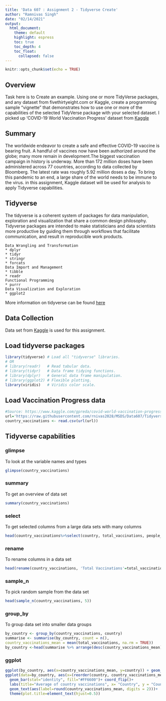 ---
title: 'Data 607 : Assignment 2 - Tidyverse Create'
author: "Ramnivas Singh"
date: "02/14/2021"
output:   
  html_document:
    theme: default
    highlight: espress
    toc: true
    toc_depth: 4
    toc_float:
      collapsed: false
---

```{r setup, include=FALSE}
knitr::opts_chunk$set(echo = TRUE)
```

## Overview

Task here is to Create an example. Using one or more TidyVerse packages, and any dataset from fivethirtyeight.com or Kaggle, create a programming sample “vignette” that demonstrates how to use one or more of the capabilities of the selected TidyVerse package with your selected dataset.
I picked up 'COVID-19 World Vaccination Progress' dataset from [Kaggle](https://www.kaggle.com/gpreda/covid-world-vaccination-progress)

## Summary
The worldwide endeavor to create a safe and effective COVID-19 vaccine is bearing fruit. A handful of vaccines now have been authorized around the globe; many more remain in development.The biggest vaccination campaign in history is underway. More than 172 million doses have been administered across 77 countries, according to data collected by Bloomberg. The latest rate was roughly 5.92 million doses a day. To bring this pandemic to an end, a large share of the world needs to be immune to the virus.
in this assignment, Kaggle dataset will be used for analysis to apply Tidyverse capabilities.

## Tidyverse
The tidyverse is a coherent system of packages for data manipulation, exploration and visualization that share a common design philosophy. Tidyverse packages are intended to make statisticians and data scientists more productive by guiding them through workflows that facilitate communication, and result in reproducible work products.

```
Data Wrangling and Transformation
* dplyr
* tidyr 
* stringr
* forcats
Data Import and Management
* tibble
* readr 
Functional Programming
* purrr
Data Visualization and Exploration
* ggplot2

```
More information on tidyverse can be found [here](https://tidyverse.org)

## Data Collection
Data set from [Kaggle](https://www.kaggle.com/gpreda/covid-world-vaccination-progress) is used for this assignment. 

## Load tidyverse packages
```{r}
library(tidyverse) # Load all "tidyverse" libraries.
# OR
# library(readr)   # Read tabular data.
# library(tidyr)   # Data frame tidying functions.
# library(dplyr)   # General data frame manipulation.
# library(ggplot2) # Flexible plotting.
library(viridis)   # Viridis color scale.

```

## Load Vaccination Progress data

```{r}
#Source: https://www.kaggle.com/gpreda/covid-world-vaccination-progress/download
url='https://raw.githubusercontent.com/rnivas2028/MSDS/Data607/Tidyverse/country_vaccinations.csv'
country_vaccinations <- read.csv(url(url))
```
## Tidyverse capabilities
### glimpse
To look at the variable names and types
```{r}
glimpse(country_vaccinations)
```

### summary
To get an overview of data set
```{r}
summary(country_vaccinations)
```

### select
To get selected columns from a large data sets with many columns
```{r}
head(country_vaccinations%>%select(country, total_vaccinations,	people_vaccinated,	people_fully_vaccinated),5)

```

### rename
To rename columns in a data set
```{r}
head(rename(country_vaccinations, 'Total Vaccinations'=total_vaccinations),5)

```

### sample_n
To pick random sample from the data set
```{r}
head(sample_n(country_vaccinations, 5))

```
### group_by
To group data set into smaller data groups
```{r}
by_country <- group_by(country_vaccinations, country)
summarise <- summarise(by_country, count = n(),
country_vaccinations_mean = mean(total_vaccinations, na.rm = TRUE))
by_country <-head(summarise %>% arrange(desc(country_vaccinations_mean)))
```

### ggplot 
```{r}
ggplot(by_country, aes(x=country_vaccinations_mean, y=country)) + geom_point()
ggplot(data=by_country, aes(x=(reorder(country, country_vaccinations_mean)), y = country_vaccinations_mean))+
  geom_bar(stat="identity", fill="#FF6600")+ coord_flip()+
  labs(title="Average of country vaccinations", x= "Country", y = "Country Vaccinations Mean")+
  geom_text(aes(label=round(country_vaccinations_mean, digits = 2)))+
  theme(plot.title=element_text(hjust=0.5))
```
